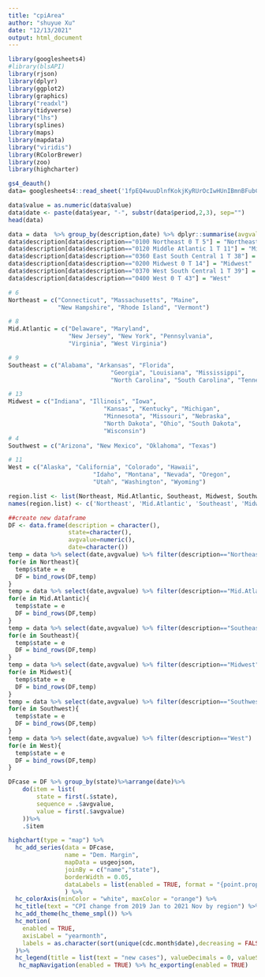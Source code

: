 ```yaml
---
title: "cpiArea"
author: "shuyue Xu"
date: "12/13/2021"
output: html_document
---
```



```r
library(googlesheets4)
#library(blsAPI)
library(rjson) 
library(dplyr)
library(ggplot2)
library(graphics)
library("readxl")
library(tidyverse)
library("lhs")
library(splines)
library(maps)
library(mapdata)
library("viridis")
library(RColorBrewer)
library(zoo)
library(highcharter)
```


```r
gs4_deauth()
data= googlesheets4::read_sheet('1fpEQ4wuuDlnfKokjKyRUrOcIwHUnIBmnBFubCUpnQ94',sheet='CPI_area_data')

data$value = as.numeric(data$value)
data$date <- paste(data$year, "-", substr(data$period,2,3), sep="")
head(data)
```
```r
data = data  %>% group_by(description,date) %>% dplyr::summarise(avgvalue=mean(value))
data$description[data$description=="0100 Northeast 0 T 5"] = "Northeast"
data$description[data$description=="0120 Middle Atlantic 1 T 11"] = "Mid.Atlantic"
data$description[data$description=="0360 East South Central 1 T 38"] = "Southeast"
data$description[data$description=="0200 Midwest 0 T 14"] = "Midwest"
data$description[data$description=="0370 West South Central 1 T 39"] = "Southwest"
data$description[data$description=="0400 West 0 T 43"] = "West"
```


```r
# 6
Northeast = c("Connecticut", "Massachusetts", "Maine", 
              "New Hampshire", "Rhode Island", "Vermont")

# 8
Mid.Atlantic = c("Delaware", "Maryland", 
                 "New Jersey", "New York", "Pennsylvania",
                 "Virginia", "West Virginia")

# 9
Southeast = c("Alabama", "Arkansas", "Florida",
                             "Georgia", "Louisiana", "Mississippi",
                             "North Carolina", "South Carolina", "Tennessee")

# 13
Midwest = c("Indiana", "Illinois", "Iowa", 
                           "Kansas", "Kentucky", "Michigan",
                           "Minnesota", "Missouri", "Nebraska",
                           "North Dakota", "Ohio", "South Dakota",
                           "Wisconsin")
# 4
Southwest = c("Arizona", "New Mexico", "Oklahoma", "Texas")

# 11
West = c("Alaska", "California", "Colorado", "Hawaii",
                        "Idaho", "Montana", "Nevada", "Oregon",
                        "Utah", "Washington", "Wyoming")

region.list <- list(Northeast, Mid.Atlantic, Southeast, Midwest, Southwest, West)
names(region.list) <- c('Northeast', 'Mid.Atlantic', 'Southeast', 'Midwest', 'Southwest', 'West')
```



```r
##create new dataframe
DF <- data.frame(description = character(),
                 state=character(), 
                 avgvalue=numeric(),
                 date=character()) 
temp = data %>% select(date,avgvalue) %>% filter(description=="Northeast")
for(e in Northeast){
  temp$state = e
  DF = bind_rows(DF,temp)
} 
temp = data %>% select(date,avgvalue) %>% filter(description=="Mid.Atlantic")
for(e in Mid.Atlantic){
  temp$state = e
  DF = bind_rows(DF,temp)
} 
temp = data %>% select(date,avgvalue) %>% filter(description=="Southeast")
for(e in Southeast){
  temp$state = e
  DF = bind_rows(DF,temp)
} 
temp = data %>% select(date,avgvalue) %>% filter(description=="Midwest")
for(e in Midwest){
  temp$state = e
  DF = bind_rows(DF,temp)
} 
temp = data %>% select(date,avgvalue) %>% filter(description=="Southwest")
for(e in Southwest){
  temp$state = e
  DF = bind_rows(DF,temp)
} 
temp = data %>% select(date,avgvalue) %>% filter(description=="West")
for(e in West){
  temp$state = e
  DF = bind_rows(DF,temp)
} 
```
```r
DFcase = DF %>% group_by(state)%>%arrange(date)%>% 
    do(item = list(
        state = first(.$state),
        sequence = .$avgvalue,
        value = first(.$avgvalue)
    ))%>%
    .$item
```
```r
highchart(type = "map") %>% 
  hc_add_series(data = DFcase,
                name = "Dem. Margin",
                mapData = usgeojson,
                joinBy = c("name","state"),
                borderWidth = 0.05,
                dataLabels = list(enabled = TRUE, format = "{point.properties.postalcode}")
                ) %>% 
  hc_colorAxis(minColor = "white", maxColor = "orange") %>%
  hc_title(text = "CPI change from 2019 Jan to 2021 Nov by region") %>%
  hc_add_theme(hc_theme_smpl()) %>%
  hc_motion(
    enabled = TRUE,
    axisLabel = "yearmonth",
    labels = as.character(sort(unique(cdc.month$date),decreasing = FALSE))
  )%>% 
  hc_legend(title = list(text = "new cases"), valueDecimals = 0, valueSuffix = "%") %>%
   hc_mapNavigation(enabled = TRUE) %>% hc_exporting(enabled = TRUE)
```

